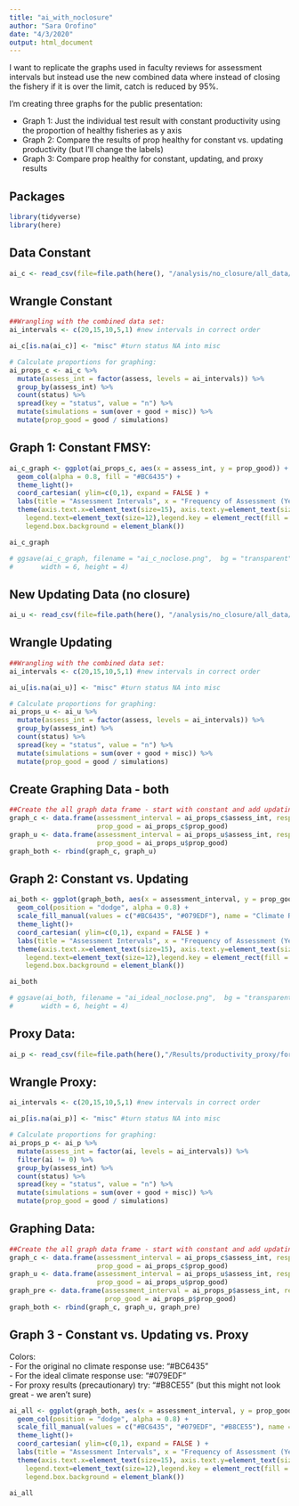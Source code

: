 ```yaml
---
title: "ai_with_noclosure"
author: "Sara Orofino"
date: "4/3/2020"
output: html_document
---
```



I want to replicate the graphs used in faculty reviews for assessment intervals but instead use the new combined data where instead of closing the fishery if it is over the limit, catch is reduced by 95%.  

I'm creating three graphs for the public presentation:

 - Graph 1: Just the individual test result with constant productivity using the proportion of healthy fisheries as y axis  
 - Graph 2: Compare the results of prop healthy for constant vs. updating productivity (but I'll change the labels)  
 - Graph 3: Compare prop healthy for constant, updating, and proxy results  

## Packages 

```r
library(tidyverse)
library(here)
```

## Data Constant
```r
ai_c <- read_csv(file=file.path(here(), "/analysis/no_closure/all_data/noclose_all_c.csv"))
```


## Wrangle Constant
```r
##Wrangling with the combined data set:
ai_intervals <- c(20,15,10,5,1) #new intervals in correct order

ai_c[is.na(ai_c)] <- "misc" #turn status NA into misc

# Calculate proportions for graphing:
ai_props_c <- ai_c %>% 
  mutate(assess_int = factor(assess, levels = ai_intervals)) %>%
  group_by(assess_int) %>%
  count(status) %>% 
  spread(key = "status", value = "n") %>% 
  mutate(simulations = sum(over + good + misc)) %>% 
  mutate(prop_good = good / simulations)
```

## Graph 1: Constant FMSY:
```r
ai_c_graph <- ggplot(ai_props_c, aes(x = assess_int, y = prop_good)) +
  geom_col(alpha = 0.8, fill = "#BC6435") + 
  theme_light()+
  coord_cartesian( ylim=c(0,1), expand = FALSE ) +
  labs(title = "Assessment Intervals", x = "Frequency of Assessment (Years)", y = "Proportion Healthy")+
  theme(axis.text.x=element_text(size=15), axis.text.y=element_text(size=15), plot.title = element_text(hjust = 0.5, face = "bold", size = 20), axis.title.x = element_text(face = "bold", size = 15), axis.title.y = element_text(face = "bold", size = 15), legend.title.align=0.5, panel.background = element_rect(fill = "transparent",colour = NA), plot.background = element_rect(fill = "transparent",colour = NA), legend.title=element_text(size=15), 
    legend.text=element_text(size=12),legend.key = element_rect(fill = "transparent", colour = "transparent"), legend.background = element_blank(),
    legend.box.background = element_blank()) 

ai_c_graph

# ggsave(ai_c_graph, filename = "ai_c_noclose.png",  bg = "transparent",
#       width = 6, height = 4)
```

## New Updating Data (no closure)  

```r
ai_u <- read_csv(file=file.path(here(), "/analysis/no_closure/all_data/noclose_all_u.csv"))
```

## Wrangle Updating
```r
##Wrangling with the combined data set:
ai_intervals <- c(20,15,10,5,1) #new intervals in correct order

ai_u[is.na(ai_u)] <- "misc" #turn status NA into misc

# Calculate proportions for graphing:
ai_props_u <- ai_u %>% 
  mutate(assess_int = factor(assess, levels = ai_intervals)) %>%
  group_by(assess_int) %>%
  count(status) %>% 
  spread(key = "status", value = "n") %>% 
  mutate(simulations = sum(over + good + misc)) %>% 
  mutate(prop_good = good / simulations)
```

## Create Graphing Data - both

```r

##Create the all graph data frame - start with constant and add updating then merge:
graph_c <- data.frame(assessment_interval = ai_props_c$assess_int, response = rep("none", 5),
                      prop_good = ai_props_c$prop_good)
graph_u <- data.frame(assessment_interval = ai_props_u$assess_int, response = rep("ideal", 5),
                      prop_good = ai_props_u$prop_good)
graph_both <- rbind(graph_c, graph_u)

```


## Graph 2: Constant vs. Updating
```r
ai_both <- ggplot(graph_both, aes(x = assessment_interval, y = prop_good, fill = response)) +
  geom_col(position = "dodge", alpha = 0.8) + 
  scale_fill_manual(values = c("#BC6435", "#079EDF"), name = "Climate Response", labels = c("None", "Ideal"))+
  theme_light()+
  coord_cartesian( ylim=c(0,1), expand = FALSE ) +
  labs(title = "Assessment Intervals", x = "Frequency of Assessment (Years)", y = "Proportion Healthy")+
  theme(axis.text.x=element_text(size=15), axis.text.y=element_text(size=15), plot.title = element_text(hjust = 0.5, face = "bold", size = 20), axis.title.x = element_text(face = "bold", size = 15), axis.title.y = element_text(face = "bold", size = 15), legend.title.align=0.5, panel.background = element_rect(fill = "transparent",colour = NA), plot.background = element_rect(fill = "transparent",colour = NA), legend.title=element_text(size=15), 
    legend.text=element_text(size=12),legend.key = element_rect(fill = "transparent", colour = "transparent"), legend.background = element_blank(),
    legend.box.background = element_blank()) 

ai_both

# ggsave(ai_both, filename = "ai_ideal_noclose.png",  bg = "transparent",
#       width = 6, height = 4)
```

## Proxy Data:
```r
ai_p <- read_csv(file=file.path(here(),"/Results/productivity_proxy/for_publics/new_model/proxy_new_all_publics.csv"))
```


## Wrangle Proxy:
```r
ai_intervals <- c(20,15,10,5,1) #new intervals in correct order

ai_p[is.na(ai_p)] <- "misc" #turn status NA into misc

# Calculate proportions for graphing:
ai_props_p <- ai_p %>% 
  mutate(assess_int = factor(ai, levels = ai_intervals)) %>%
  filter(ai != 0) %>% 
  group_by(assess_int) %>%
  count(status) %>% 
  spread(key = "status", value = "n") %>% 
  mutate(simulations = sum(over + good + misc)) %>% 
  mutate(prop_good = good / simulations)
```


## Graphing Data: 
```r
##Create the all graph data frame - start with constant and add updating then merge:
graph_c <- data.frame(assessment_interval = ai_props_c$assess_int, response = rep("none", 5),
                      prop_good = ai_props_c$prop_good)
graph_u <- data.frame(assessment_interval = ai_props_u$assess_int, response = rep("ideal", 5),
                      prop_good = ai_props_u$prop_good)
graph_pre <- data.frame(assessment_interval = ai_props_p$assess_int, response = rep("precautionary", 5),
                        prop_good = ai_props_p$prop_good)
graph_both <- rbind(graph_c, graph_u, graph_pre)
```


## Graph 3 - Constant vs. Updating vs. Proxy  
Colors:  
 - For the original no climate response use: "#BC6435"  
 - For the ideal climate response use:  "#079EDF"   
 - For proxy results (precautionary) try: "#B8CE55" (but this might not look great - we aren't sure)  
 
 
```r

ai_all <- ggplot(graph_both, aes(x = assessment_interval, y = prop_good, fill = response)) +
  geom_col(position = "dodge", alpha = 0.8) + 
  scale_fill_manual(values = c("#BC6435", "#079EDF", "#B8CE55"), name = "Climate Response", labels = c("None", "Ideal", "Precautionary"))+
  theme_light()+
  coord_cartesian( ylim=c(0,1), expand = FALSE ) +
  labs(title = "Assessment Intervals", x = "Frequency of Assessment (Years)", y = "Proportion Healthy")+
  theme(axis.text.x=element_text(size=15), axis.text.y=element_text(size=15), plot.title = element_text(hjust = 0.5, face = "bold", size = 20), axis.title.x = element_text(face = "bold", size = 15), axis.title.y = element_text(face = "bold", size = 15), legend.title.align=0.5, panel.background = element_rect(fill = "transparent",colour = NA), plot.background = element_rect(fill = "transparent",colour = NA), legend.title=element_text(size=15), 
    legend.text=element_text(size=12),legend.key = element_rect(fill = "transparent", colour = "transparent"), legend.background = element_blank(),
    legend.box.background = element_blank()) 

ai_all

```

